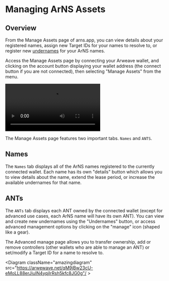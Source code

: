 # Managing ArNS Assets

## Overview

From the Manage Assets page of arns.app, you can view details about your registered names, assign new Target IDs for your names to resolve to, or register new [undernames](../../arns.md#under_names) for your ArNS names.

Access the Manage Assets page by connecting your Arweave wallet, and clicking on the account button displaying your wallet address (the connect button if you are not connected), then selecting "Manage Assets" from the menu.

<video className="amazingdiagram" controls>
  <source src="https://arweave.net/oyAXOOoEm8Z7U0pKqnGyRSf22uN3XtiFbKIUNyAfG78" type="video/mp4"></source>
  Your browser does not support the video tag.
</video>

The Manage Assets page features two important tabs. `Names` and `ANTS`.

## Names

The `Names` tab displays all of the ArNS names registered to the currently connected wallet. Each name has its own "details" button which allows you to view details about the name, extend the lease period, or increase the available undernames for that name.

<Diagram className="amazingdiagram" src="https://arweave.net/oxnzcLKeJr1HE_J6s33mMnlUZcP47uBMrjmw5t-g3BE" />

## ANTs

The `ANTs` tab displays each ANT owned by the connected wallet (except for advanced use cases, each ArNS name will have its own ANT). You can view and create new undernames using the "Undernames" button, or access advanced management options by clicking on the "manage" icon (shaped like a gear).

<Diagram className="amazingdiagram" src="https://arweave.net/7A4rF9H9R2sHTzQ0GZoM8bse4IffUW-eXnVHxxF3oMo" />

The Advanced manage page allows you to transfer ownership, add or remove controllers (other wallets who are able to manage an ANT) or set/modify a Target ID for a name to resolve to.

<Diagram className="amazingdiagram" src="https://arwewave.net/qM9jBw23cU-eMoLL88erJiuIN4yqjIrRsh5kfc8JG0g"/ >